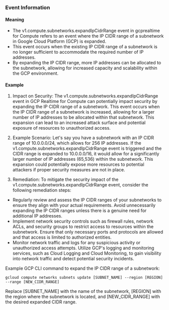 
### Event Information

#### Meaning

- The v1.compute.subnetworks.expandIpCidrRange event in gcprealtime for Compute refers to an event where the IP CIDR range of a subnetwork in Google Cloud Platform (GCP) is expanded.
- This event occurs when the existing IP CIDR range of a subnetwork is no longer sufficient to accommodate the required number of IP addresses.
- By expanding the IP CIDR range, more IP addresses can be allocated to the subnetwork, allowing for increased capacity and scalability within the GCP environment.

#### Example

1. Impact on Security: The v1.compute.subnetworks.expandIpCidrRange event in GCP Realtime for Compute can potentially impact security by expanding the IP CIDR range of a subnetwork. This event occurs when the IP CIDR range of a subnetwork is increased, allowing for a larger number of IP addresses to be allocated within that subnetwork. This expansion can lead to an increased attack surface and potential exposure of resources to unauthorized access.

2. Example Scenario: Let's say you have a subnetwork with an IP CIDR range of 10.0.0.0/24, which allows for 256 IP addresses. If the v1.compute.subnetworks.expandIpCidrRange event is triggered and the CIDR range is expanded to 10.0.0.0/16, it would allow for a significantly larger number of IP addresses (65,536) within the subnetwork. This expansion could potentially expose more resources to potential attackers if proper security measures are not in place.

3. Remediation: To mitigate the security impact of the v1.compute.subnetworks.expandIpCidrRange event, consider the following remediation steps:

- Regularly review and assess the IP CIDR ranges of your subnetworks to ensure they align with your actual requirements. Avoid unnecessarily expanding the IP CIDR ranges unless there is a genuine need for additional IP addresses.
- Implement network security controls such as firewall rules, network ACLs, and security groups to restrict access to resources within the subnetwork. Ensure that only necessary ports and protocols are allowed and that access is limited to authorized entities.
- Monitor network traffic and logs for any suspicious activity or unauthorized access attempts. Utilize GCP's logging and monitoring services, such as Cloud Logging and Cloud Monitoring, to gain visibility into network traffic and detect potential security incidents.

Example GCP CLI command to expand the IP CIDR range of a subnetwork:
```
gcloud compute networks subnets update [SUBNET_NAME] --region [REGION] --range [NEW_CIDR_RANGE]
```
Replace [SUBNET_NAME] with the name of the subnetwork, [REGION] with the region where the subnetwork is located, and [NEW_CIDR_RANGE] with the desired expanded CIDR range.

